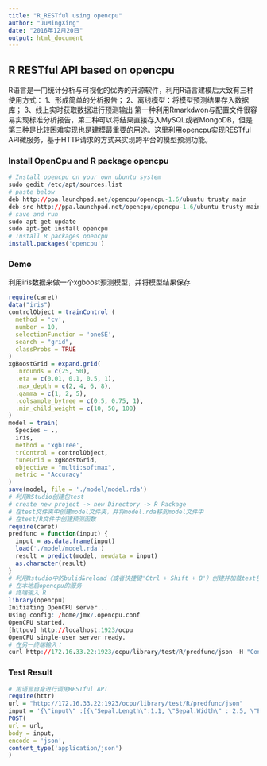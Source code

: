 ```yaml
---
title: "R_RESTful using opencpu"
author: "JuMingXing"
date: "2016年12月20日"
output: html_document
---
```

## R RESTful API based on opencpu 
R语言是一门统计分析与可视化的优秀的开源软件，利用R语言建模后大致有三种使用方式：
1、形成简单的分析报告；
2、离线模型：将模型预测结果存入数据库；
3、线上实时获取数据进行预测输出
第一种利用Rmarkdwon与配置文件很容易实现标准分析报告，第二种可以将结果直接存入MySQL或者MongoDB，但是第三种是比较困难实现也是建模最重要的用途。这里利用opencpu实现RESTful API微服务，基于HTTP请求的方式来实现跨平台的模型预测功能。

### Install OpenCpu and R package opencpu
```r
# Install opencpu on your own ubuntu system
sudo gedit /etc/apt/sources.list
# paste below
deb http://ppa.launchpad.net/opencpu/opencpu-1.6/ubuntu trusty main
deb-src http://ppa.launchpad.net/opencpu/opencpu-1.6/ubuntu trusty main
# save and run
sudo apt-get update
sudo apt-get install opencpu
# Install R packages opencpu
install.packages('opencpu')
```

### Demo 
利用iris数据来做一个xgboost预测模型，并将模型结果保存
```r
require(caret)
data("iris")
controlObject = trainControl (
  method = 'cv',
  number = 10,
  selectionFunction = 'oneSE',
  search = "grid",
  classProbs = TRUE
)
xgBoostGrid = expand.grid(
  .nrounds = c(25, 50),
  .eta = c(0.01, 0.1, 0.5, 1),
  .max_depth = c(2, 4, 6, 8),
  .gamma = c(1, 2, 5),
  .colsample_bytree = c(0.5, 0.75, 1),
  .min_child_weight = c(10, 50, 100)
)
model = train(
  Species ~ .,
  iris,
  method = 'xgbTree',
  trControl = controlObject,
  tuneGrid = xgBoostGrid,
  objective = "multi:softmax",
  metric = 'Accuracy'
)
save(model, file = './model/model.rda')
# 利用RStudio创建包test
# create new project -> new Directory -> R Package
# 在test文件夹中创建model文件夹，并将model.rda移到model文件中
# 在test/R文件中创建预测函数
require(caret)
predfunc = function(input) {
  input = as.data.frame(input)
  load('./model/model.rda')
  result = predict(model, newdata = input)
  as.character(result)
}
# 利用Rstudio中的bulid&reload（或者快捷键'Ctrl + Shift + B'）创建并加载test包
# 在本地启opencpu的服务
# 终端输入 R
library(opencpu)
Initiating OpenCPU server...
Using config: /home/jmx/.opencpu.conf
OpenCPU started.
[httpuv] http://localhost:1923/ocpu
OpenCPU single-user server ready.
# 在另一终端输入：
curl http://172.16.33.22:1923/ocpu/library/test/R/predfunc/json -H "Content-Type: application/json" -d '{"input" :[{"Sepal.Length":1.1, "Sepal.Width" : 2.5, "Petal.Length":0.4, "Petal.Width":0.9}]}'
```

### Test Result

```r
# 用语言自身进行调用RESTful API
require(httr)
url = "http://172.16.33.22:1923/ocpu/library/test/R/predfunc/json"
input = '{\"input\" :[{\"Sepal.Length\":1.1, \"Sepal.Width\" : 2.5, \"Petal.Length\":0.4, \"Petal.Width\":0.9}]}'
POST(
url = url,
body = input,
encode = 'json',
content_type('application/json')
)
```



